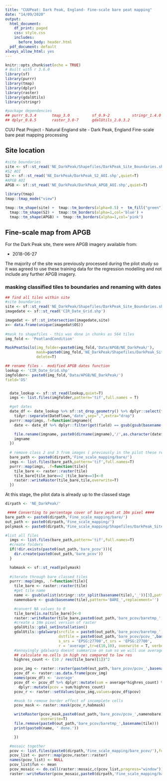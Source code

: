 ```yaml
---
title: "CUUPeat: Dark Peak, England- Fine-scale bare peat mapping"
date: "14/09/2020"
output:
  html_document:
    df_print: paged
    css: style.css
    includes:
      before_body: header.html
  pdf_document: default
always_allow_html: yes
---
```


```r

knitr::opts_chunk$set(echo = TRUE)
# Built with r 3.6.0
library(sf)
library(purrr)
library(tmap)
library(dplyr)
library(raster)
library(gdalUtils)
library(stringr)

#package dependencies
## purrr_0.3.4       tmap_3.0          sf_0.9-2          stringr_1.4.0  
## dplyr_0.8.5       raster_3.0-7      gdalUtils_2.0.3.2 
```

<div class="mycontent">

CUU Peat Project - Natural England site - Dark Peak, England
Fine-scale bare peat mapping processing

## Site location

```r

#site boundaries
site <- sf::st_read('NE_DarkPeak/Shapefiles/DarkPeak_Site_Boundaries.shp',quiet=T)
#S2 AOI
S2 <- sf::st_read('NE_DarkPeak/DarkPeak_S2_AOI.shp',quiet=T)
#APGB AOI
APGB <- sf::st_read('NE_DarkPeak/DarkPeak_APGB_AOI.shp',quiet=T)

library(tmap)
tmap::tmap_mode("view")

tmap::tm_shape(site) +  tmap::tm_borders(alpha=0.5) +  tm_fill("green")+
  tmap::tm_shape(S2) +  tmap::tm_borders(alpha=1,col='blue') +
  tmap::tm_shape(APGB) +  tmap::tm_borders(alpha=1,col='pink')


```


## Fine-scale map from APGB

For the Dark Peak site, there were APGB imagery available from:

* 2018-06-27

The majority of the site was previously processed during the pilot study so it was agreed to use these training data for the regression modelling and not include any further APGB imagery.


### masking classified tiles to boundaries and renaming with dates

```r

## find all tiles within site
#site boundaries
site <- sf::st_read('NE_DarkPeak/Shapefiles/DarkPeak_Site_Boundaries.shp',quiet=T)
imagedate <- sf::st_read('CIR_Date_Grid.shp')

imagedat <- sf::st_intersection(imagedate,site)
x<- data.frame(unique(imagedat$OS))                 
                     
#mask to shapefiles - this was done in chunks as 564 tiles
img_fold <- 'PeatlandCondition'

MaskPeatSoils(img_folder=paste0(img_fold,'Data/APGB/NE_DarkPeak/'),
              mask=paste0(img_fold,'NE_DarkPeak/Shapefiles/DarkPeak_Site_Boundaries.shp',
              delete=T)

## rename files -  modified APGB dates function
lookup <- 'CIR_Date_Grid.shp'
imgfolder<- paste0(img_fold,'Data/APGB/NE_DarkPeak/')
field='OS'


  date_lookup <- sf::st_read(lookup,quiet=T)
  imgs <- list.files(imgfolder,pattern='tif',full.names = T)

  #get dates
  date_df <- date_lookup %>% sf::st_drop_geometry() %>% dplyr::select(field,DateFlown) %>%
    tidyr::separate(DateFlown,'date',sep=",",extra="drop")
  purrr::map(imgs,.f=function(imgname){
    date <- date_df %>% dplyr::filter(get(field) == gsub(gsub(basename(imgname),pattern='.tif',replacement=""),pattern="BARE_",replacement=""))

    file.rename(imgname, paste0(dirname(imgname),'/',as.character(date$date),'_',basename(imgname)))
    imgname
  })
  
  # remove class 2 and 3 from images ( previously in the pilot these represented rock and vegetation)
  bare_path <- paste0(dirpath,'Fine_scale_mapping/bare/')
  imgs <- list.files(bare_path,pattern='tif',full.names=T)
  purrr::map(imgs, .f=function(tile){
    tile_bare <- raster::raster(tile)
    tile_bare[tile_bare==2 |tile_bare==3]<-0
    raster::writeRaster(tile_bare,tile,overwrite=T)
  })

```

At this stage, the pilot data is already up to the classed stage 

```r
dirpath <- 'NE_DarkPeak/'

 #### Converting to percentage cover of bare peat at 10m pixel ####
bare_path <- paste0(dirpath,'Fine_scale_mapping/bare/')
out_path <- paste0(dirpath,'Fine_scale_mapping/')
polymask <- paste0(dirpath,'Fine_scale_mapping/Shapefiles/DarkPeak_Site_Boundaries.shp')

#list all files
  imgs <- list.files(bare_path,pattern='tif',full.names=T)
  #create folders
  if(!dir.exists(paste0(out_path,'bare_pcov'))){
    dir.create(paste0(out_path,'bare_pcov'))
  }

  habmask <- sf::st_read(polymask)
  
  #iterate through bare classed tiles
  purrr::map(imgs, .f=function(tile){
    tile_bare <- raster::raster(tile)
    #get tile name
    name <- gsub(unlist(stringr::str_split(basename(tile),'_'))[3],pattern='.tif',replacement='')
    namenobare <- gsub(basename(tile),pattern='BARE_',replacement='')

    #convert NA values to 0
    tile_bare[is.na(tile_bare)]<-0
    raster::writeRaster(tile_bare,paste0(out_path,'bare_pcov/baretmp_',basename(tile)),overwrite=T)
    #create a 10m pixel version of raster
    gdalUtils::gdal_setInstallation()
    gdalUtils::gdalwarp(srcfile = paste0(out_path,'bare_pcov/baretmp_',basename(tile)),
                        dstfile = paste0(out_path,'bare_pcov/pcov_',basename(tile)),
                        s_srs = 'EPSG:27700',t_srs = 'EPSG:27700',
                        r = 'average',tr=c(10,10), overwrite = T, verbose = T)
    #annoyingly gdalwarp doesnt summarise on sum so we will use average*pixelcellcount = sum
    ## calculate no.cells in high res compared to low res
    highres_count <- (10 / res(tile_bare)[1])^2

    pcov_img <- raster::raster(paste0(out_path,'bare_pcov/pcov_',basename(tile)))
    pcov_df <- raster::as.data.frame(pcov_img)
    names(pcov_df) <- 'average'
    pcov_df <- pcov_df %>% dplyr::mutate(sum = average*highres_count) %>%
      dplyr::mutate(pcov = sum/highres_count)
    pcov_r <- raster::setValues(pcov_img,values=pcov_df$pcov)

    #mask to remove border effect of incomplete cells
    pcov_mask <- raster::mask(pcov_r,habmask)

    writeRaster(pcov_mask,paste0(out_path,'bare_pcov/pcov_',namenobare),
                overwrite=T)
    file.remove(paste0(out_path,'bare_pcov/baretmp_',basename(tile)))
    print(paste0(name, ' done.'))

    })

  #mosaic together
  pcov <- list.files(paste0(dirpath,'Fine_scale_mapping/bare_pcov/'),full.names=T)
  pcov_list <- purrr::map(pcov,raster::raster)
  names(pcov_list) <- NULL
  pcov_list$fun <- mean
  pcov_mosaic <- do.call(raster::mosaic,c(pcov_list,progress="window"))
  raster::writeRaster(pcov_mosaic,paste0(dirpath,'Fine_scale_mapping/bare_pcov_mosaic.tif'),overwrite=T)
                    
                    
```









